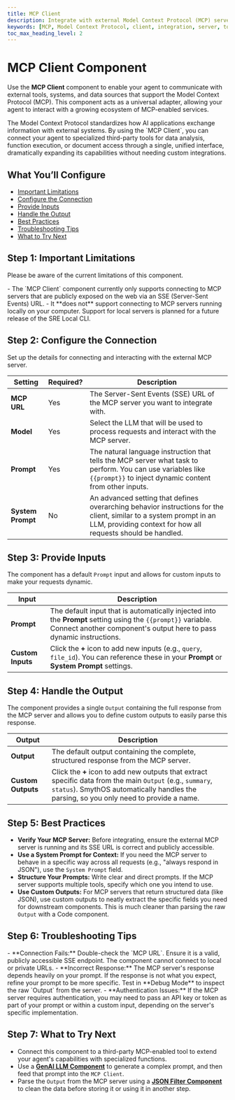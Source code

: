 ```yaml
---
title: MCP Client
description: Integrate with external Model Context Protocol (MCP) servers to extend your agent's capabilities with third-party tools and data sources.
keywords: [MCP, Model Context Protocol, client, integration, server, tool, external system]
toc_max_heading_level: 2
---
```


# MCP Client Component

Use the **MCP Client** component to enable your agent to communicate with external tools, systems, and data sources that support the Model Context Protocol (MCP). This component acts as a universal adapter, allowing your agent to interact with a growing ecosystem of MCP-enabled services.

<InfoCallout title="Why this matters">
The Model Context Protocol standardizes how AI applications exchange information with external systems. By using the `MCP Client`, you can connect your agent to specialized third-party tools for data analysis, function execution, or document access through a single, unified interface, dramatically expanding its capabilities without needing custom integrations.
</InfoCallout>

<Spacer size="md" />

## What You’ll Configure

- [Important Limitations](#step-1-important-limitations)
- [Configure the Connection](#step-2-configure-the-connection)
- [Provide Inputs](#step-3-provide-inputs)
- [Handle the Output](#step-4-handle-the-output)
- [Best Practices](#step-5-best-practices)
- [Troubleshooting Tips](#step-6-troubleshooting-tips)
- [What to Try Next](#step-7-what-to-try-next)

<Spacer size="md" />

## Step 1: Important Limitations

Please be aware of the current limitations of this component.

<WarningCallout title="Current Limitations">
- The `MCP Client` component currently only supports connecting to MCP servers that are publicly exposed on the web via an SSE (Server-Sent Events) URL.
- It **does not** support connecting to MCP servers running locally on your computer. Support for local servers is planned for a future release of the SRE Local CLI.
</WarningCallout>

<Spacer size="md" />

## Step 2: Configure the Connection

Set up the details for connecting and interacting with the external MCP server.

| Setting          | Required?                   | Description                                                                                                                                                                                             |
|------------------|-----------------------------|---------------------------------------------------------------------------------------------------------------------------------------------------------------------------------------------------------|
| **MCP URL** | <Badge type="required">Yes</Badge> | The Server-Sent Events (SSE) URL of the MCP server you want to integrate with.                                                                                                                          |
| **Model** | <Badge type="required">Yes</Badge> | Select the LLM that will be used to process requests and interact with the MCP server.                                                                                                                   |
| **Prompt** | <Badge type="required">Yes</Badge> | The natural language instruction that tells the MCP server what task to perform. You can use variables like `{{prompt}}` to inject dynamic content from other inputs.                                  |
| **System Prompt** | <Badge type="optional">No</Badge>  | An advanced setting that defines overarching behavior instructions for the client, similar to a system prompt in an LLM, providing context for how all requests should be handled. |

<Arcade src="https://demo.arcade.software/mFxqwnIRy91PWDmGwFcv?embed&embed_mobile=tab&embed_desktop=inline&show_copy_link=true" title="MCP Client | SmythOS"/>

<Spacer size="md" />

## Step 3: Provide Inputs

The component has a default `Prompt` input and allows for custom inputs to make your requests dynamic.

| Input   | Description                                                                                                                          |
|---------|--------------------------------------------------------------------------------------------------------------------------------------|
| **Prompt**| The default input that is automatically injected into the **Prompt** setting using the `{{prompt}}` variable. Connect another component's output here to pass dynamic instructions. |
| **Custom Inputs** | Click the **+** icon to add new inputs (e.g., `query`, `file_id`). You can reference these in your **Prompt** or **System Prompt** settings. |

<Spacer size="md" />

## Step 4: Handle the Output

The component provides a single `Output` containing the full response from the MCP server and allows you to define custom outputs to easily parse this response.

| Output   | Description                                                                                                                                                              |
|----------|--------------------------------------------------------------------------------------------------------------------------------------------------------------------------|
| **Output** | The default output containing the complete, structured response from the MCP server.                                                                                   |
| **Custom Outputs**| Click the **+** icon to add new outputs that extract specific data from the main `Output` (e.g., `summary`, `status`). SmythOS automatically handles the parsing, so you only need to provide a name. |

<Spacer size="md" />

## Step 5: Best Practices

- **Verify Your MCP Server:** Before integrating, ensure the external MCP server is running and its SSE URL is correct and publicly accessible.
- **Use a System Prompt for Context:** If you need the MCP server to behave in a specific way across all requests (e.g., "always respond in JSON"), use the `System Prompt` field.
- **Structure Your Prompts:** Write clear and direct prompts. If the MCP server supports multiple tools, specify which one you intend to use.
- **Use Custom Outputs:** For MCP servers that return structured data (like JSON), use custom outputs to neatly extract the specific fields you need for downstream components. This is much cleaner than parsing the raw `Output` with a Code component.

<Spacer size="md" />

## Step 6: Troubleshooting Tips

<InfoCallout title="If your MCP Client is not responding correctly...">
- **Connection Fails:** Double-check the `MCP URL`. Ensure it is a valid, publicly accessible SSE endpoint. The component cannot connect to local or private URLs.
- **Incorrect Response:** The MCP server's response depends heavily on your prompt. If the response is not what you expect, refine your prompt to be more specific. Test in **Debug Mode** to inspect the raw `Output` from the server.
- **Authentication Issues:** If the MCP server requires authentication, you may need to pass an API key or token as part of your prompt or within a custom input, depending on the server's specific implementation.
</InfoCallout>

<Spacer size="md" />

## Step 7: What to Try Next

- Connect this component to a third-party MCP-enabled tool to extend your agent's capabilities with specialized functions.
- Use a **[GenAI LLM Component](../base/gen-ai-llm)** to generate a complex prompt, and then feed that prompt into the `MCP Client`.
- Parse the `Output` from the MCP server using a **[JSON Filter Component](../advanced/json-filter)** to clean the data before storing it or using it in another step.
